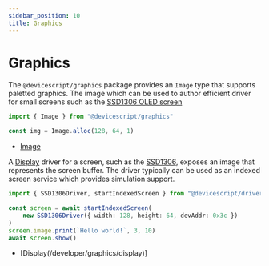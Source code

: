```yaml
---
sidebar_position: 10
title: Graphics
---
```


# Graphics

The `@devicescript/graphics` package provides an `Image` type that supports
paletted graphics.
The image which can be used to author efficient driver for small screens
such as the [SSD1306 OLED screen](/api/drivers/ssd1306)

```ts
import { Image } from "@devicescript/graphics"

const img = Image.alloc(128, 64, 1)
```

-   [Image](/developer/graphics/image)

A [Display](/developer/graphics/display) driver for a screen, such as the [SSD1306](/api/drivers/ssd1306),
exposes an image that represents the screen buffer. The driver typically
can be used as an indexed screen service which provides simulation support.

```ts
import { SSD1306Driver, startIndexedScreen } from "@devicescript/drivers"

const screen = await startIndexedScreen(
    new SSD1306Driver({ width: 128, height: 64, devAddr: 0x3c })
)
screen.image.print(`Hello world!`, 3, 10)
await screen.show()
```

-   [Display(/developer/graphics/display)]
